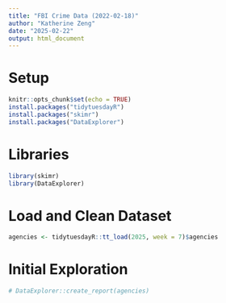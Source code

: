 ```yaml
---
title: "FBI Crime Data (2022-02-18)"
author: "Katherine Zeng"
date: "2025-02-22"
output: html_document
---
```


# Setup
```r
knitr::opts_chunk$set(echo = TRUE)
install.packages("tidytuesdayR")
install.packages("skimr")
install.packages("DataExplorer")
```


# Libraries
```r
library(skimr)
library(DataExplorer)
```


# Load and Clean Dataset
```r
agencies <- tidytuesdayR::tt_load(2025, week = 7)$agencies
```

# Initial Exploration
```r
# DataExplorer::create_report(agencies)
```

